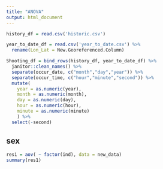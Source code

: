 ```yaml
---
title: "ANOVA"
output: html_document
---
```

```r
history_df = read.csv('historic.csv')

year_to_date_df = read.csv('year_to_date.csv') %>% 
  rename(Lon_Lat = New.Georeferenced.Column)
```

```r
Shooting_df = bind_rows(history_df, year_to_date_df) %>% 
  janitor::clean_names() %>% 
  separate(occur_date, c("month","day","year")) %>% 
  separate(occur_time, c("hour","minute","second")) %>% 
  mutate(
    year = as.numeric(year), 
    month = as.numeric(month),
    day = as.numeric(day),
    hour = as.numeric(hour),
    minute = as.numeric(minute)
    ) %>% 
  select(-second)

```

## sex

```r
res1 = aov( ~ factor(ind), data = new_data)
summary(res1)
```
